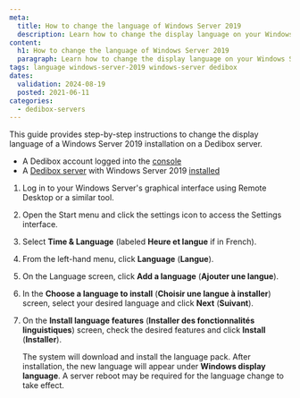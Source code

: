 ```yaml
---
meta:
  title: How to change the language of Windows Server 2019
  description: Learn how to change the display language on your Windows Server 2019 installed on a Dedibox server with this step-by-step guide.
content:
  h1: How to change the language of Windows Server 2019
  paragraph: Learn how to change the display language on your Windows Server 2019 installed on a Dedibox server with this step-by-step guide.
tags: language windows-server-2019 windows-server dedibox 
dates:
  validation: 2024-08-19
  posted: 2021-06-11
categories:
  - dedibox-servers
---
```


This guide provides step-by-step instructions to change the display language of a Windows Server 2019 installation on a Dedibox server.

<Macro id="requirements" />

- A Dedibox account logged into the [console](https://console.online.net)
- A [Dedibox server](/dedibox/dedicated-servers/how-to/order-a-server/) with Windows Server 2019 [installed](/dedibox/dedicated-servers/how-to/install-a-server/)

1. Log in to your Windows Server's graphical interface using Remote Desktop or a similar tool.
2. Open the Start menu and click the settings icon to access the Settings interface.
3. Select **Time & Language** (labeled **Heure et langue** if in French).
4. From the left-hand menu, click **Language** (**Langue**).
5. On the Language screen, click **Add a language** (**Ajouter une langue**).
6. In the **Choose a language to install** (**Choisir une langue à installer**) screen, select your desired language and click **Next** (**Suivant**).
7. On the **Install language features** (**Installer des fonctionnalités linguistiques**) screen, check the desired features and click **Install** (**Installer**).

    The system will download and install the language pack. After installation, the new language will appear under **Windows display language**. A server reboot may be required for the language change to take effect.
